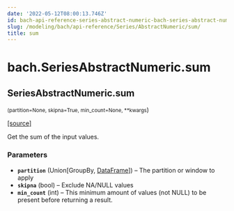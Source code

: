 ```yaml
---
date: '2022-05-12T08:00:13.746Z'
id: bach-api-reference-series-abstract-numeric-bach-series-abstract-numeric-sum
slug: /modeling/bach/api-reference/Series/AbstractNumeric/sum/
title: sum
---
```


# bach.SeriesAbstractNumeric.sum

<div className="method">

## <span className="additional-name">SeriesAbstractNumeric.</span><span className="name">sum</span>

<small className="parameter-list">(<span className="parameter" id="partition">partition=None</span>, <span className="parameter" id="skipna">skipna=True</span>, <span className="parameter" id="min_count">min_count=None</span>, <span className="parameter" id="**">\*\*kwargs</span></small>)


&#8203;<span className="view-source">[[source]](https://github.com/objectiv/objectiv-analytics/blob/main/bach/bach/series/series_numeric.py)</span>

<div className="content">

Get the sum of the input values.


### Parameters

* **`partition`** (Union[GroupBy, [DataFrame](/modeling/bach/api-reference/DataFrame/bach.DataFrame.mdx)]) – The partition or window to apply
* **`skipna`** (bool) – Exclude NA/NULL values
* **`min_count`** (int) – This minimum amount of values (not NULL) to be present before returning a result.



</div>


</div>
